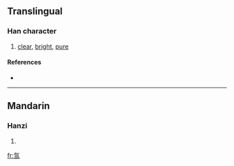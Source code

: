 ==Translingual==

===Han character===
{{Han char|rn=84|rad=气|as=04|sn=8|four=|canj=人弓日 (ONA)}}

# [[clear]], [[bright]], [[pure]]

====References====
* {{Han ref|kx=0599.060|dkj=17049|dj=0990.190|hdz=32010.100|uh=6C1C|ud=27676}}

----

==Mandarin==

===Hanzi===
{{cmn-hanzi|pin=[[rì]] ([[ri4]])|wg=jih<sup>4</sup>}}

# {{defn|Mandarin}}

[[fr:氜]]